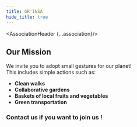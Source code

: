 ```yaml
---
title: GR'INSA
hide_title: true
---
```





<AssociationHeader {...association}/>

## Our Mission

We invite you to adopt small gestures for our planet!  
This includes simple actions such as:  
- **Clean walks**  
- **Collaborative gardens**  
- **Baskets of local fruits and vegetables**  
- **Green transportation**  

### Contact us if you want to join us !